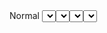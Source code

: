 
<Meta title="SelectComponent" component={Select} />

<Story name="Select">
  <Box css={{ display: "flex", gap: "20px", alignItems: 'flex-end' }}>
    <Box css={{ width: "300px" }}>
      <span>Normal</span>
      <Select
        options={[
          { value: "red", label: "Red" },
          { value: "blue", label: "Blue" },
          { value: "black", label: "Black" }
        ]}
        placeholder="Select..."
      />
    </Box>
    <Box css={{ width: "300px" }}>
      <span>Normal isMulti</span>
      <Select
        options={[
          { value: "red", label: "Red" },
          { value: "blue", label: "Blue" },
          { value: "black", label: "Black" }
        ]}
        isMulti
        placeholder="Select..."
      />
    </Box>
    <Box css={{ width: "300px" }}>
      <span>Mobile</span>
      <Select
        options={[
          { value: "red", label: "Red" },
          { value: "blue", label: "Blue" },
          { value: "black", label: "Black" }
        ]}
        placeholder="Select..."
        mobile
      />
    </Box>
    <Box css={{ width: "300px" }}>
      <span>Mobile isMulti</span>
      <Select
        options={[
          { value: "red", label: "Red" },
          { value: "blue", label: "Blue" },
          { value: "black", label: "Black" }
        ]}
        placeholder="Select..."
        mobile
        isMulti
      />
    </Box>
  </Box>
</Story>
